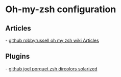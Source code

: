 = Oh-my-zsh configuration =

== Articles ==

- [[https://github.com/robbyrussell/oh-my-zsh/wiki/Articles|github robbyrussell oh my zsh wiki Articles]]

== Plugins ==

- [[https://github.com/joel-porquet/zsh-dircolors-solarized|github joel porquet zsh dircolors solarized]]

{{{ bash
plugins=(git zsh-syntax-highlighting vi-mode colored-man-pages
  zsh-dircolors-solarized)
}}}
